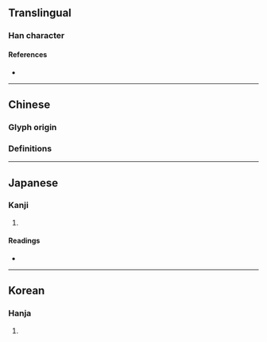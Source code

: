 {{character info}}
==Translingual==

===Han character===
{{Han char|rn=24|rad=十|as=01|sn=3|four=|canj=NJ|ids=⿹⺄十}}

====References====
* {{Han ref|kx=0155.180|dkj=02696|dj=0351.010|hdz=10050.030|uh=5342|ud=21314}}

----

==Chinese==

===Glyph origin===
{{Han etyl}}

===Definitions===
{{zh-see|迅|v}}

----

==Japanese==

===Kanji===
{{ja-kanji|grade=|rs=十01}}

# {{rfdef|ja|sort=十01}}

====Readings====
* {{ja-readings|on=しん|kun=とぶ}}

----

==Korean==

===Hanja===
{{ko-hanja|신}}

# {{rfdef|ko|sort=十01}}